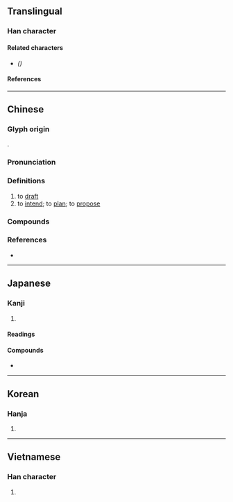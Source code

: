 {{also|儗|拟}}
{{character info/new}}
==Translingual==

===Han character===
{{Han char|rn=64|rad=手|as=14|sn=17|four=57081|canj=QPKO|ids=⿰扌疑}}

====Related characters====
* {{l|mul|[[拟]]}} ''({{w|Simplified Chinese}})''

====References====
{{Han ref|kx=0460.170|dkj=12870|dj=0809.060|hdz=31975.040|uh=64EC}}

----

==Chinese==
{{zh-forms|s=拟}}

===Glyph origin===
{{Han etym}}
{{Han compound|手|alt1=扌|t1=hand|疑|ls=psc|c1=s|c2=p}}.

===Pronunciation===
{{zh-pron
|m=nǐ
|c=ji5,ji4
|h=gd=ngi3
|mn=gí
|mn-t=ngi2
|mc=y
|oc=y
|cat=
}}

===Definitions===
{{zh-hanzi}}

# to [[draft]]
# to [[intend]]; to [[plan]]; to [[propose]]

===Compounds===
{{zh-der|擬聲詞|仿擬|不擬|准擬|原擬|如擬|模擬考試|擬人法|擬人化|擬經|擬人|擬訂|滿擬|擬就|構擬|擬請|擬辦|擬音|擬妥|擬設|擬具|懸擬|模擬演習|摹擬|擬定|擬題|模擬|擬議|模擬器|無可比擬|研擬|準擬|擬古|比擬|擬規畫圓|模擬投票|擬稿|擬作|虛擬|草擬|虛擬空間|虛擬診所|虛擬站|虛擬樣品|虛擬主機|虛擬實境}}

===References===
* {{R:yue:mfccd}}

----

==Japanese==

===Kanji===
{{ja-kanji|grade=c|rs=手14}}

# {{defn|lang=ja|sort=手14}}

====Readings====
{{ja-readings
|goon=ご
|kanon=ぎ
|kun=まがい-, もど-き, なぞら-える, はか-る
}}

====Compounds====
* {{ja-r|擬%薬|ぎ%やく|[[placebo]]}}

----

==Korean==

===Hanja===
{{ko-hanja|hangeul=의|eumhun=|rv=ui|mr=ŭi|y=uy}}

# {{defn|lang=ko|sort=手14}}

----

==Vietnamese==

===Han character===
{{vi-hantu|rs=手14|[[nghĩ]], [[nghỉ]]}}

# {{defn|lang=vi|sort=手14}}